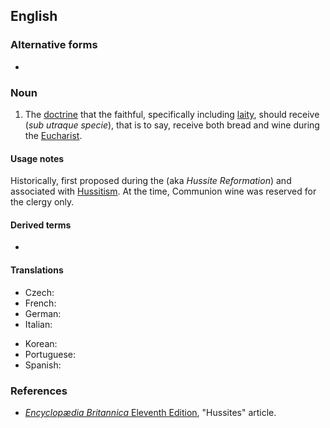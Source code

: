 ==English==
{{wikipedia}}

===Alternative forms===
* {{l|en|utraquism}}

===Noun===
{{en-noun|-|s}}

# {{label|en|Christianity}} The [[doctrine]] that the faithful, specifically including [[laity]], should receive {{w|Communion under both kinds}} (''sub utraque specie''), that is to say, receive both bread and wine during the [[Eucharist]].

====Usage notes====
Historically, first proposed during the {{w|Bohemian Reformation}} (aka ''Hussite Reformation'') and associated with [[Hussitism]]. At the time, Communion wine was reserved for the clergy only.

====Derived terms====
* {{l|en|Utraquist}}

====Translations====
{{trans-top|Christian doctrine}}
* Czech: {{t|cs|kališnictví}}
* French: {{t+|fr|utraquisme|m}}
* German: {{t|de|Kalixtiner|f}}
* Italian: {{t|it|utraquismo|m}}
{{trans-mid}}
* Korean: {{t|ko|양형영성체파}}
* Portuguese: {{t|pt|utraquismo}}
* Spanish: {{t|es|utraquismo|m}}
{{trans-bottom}}

===References===
* [[wikipedia:Encyclopædia Britannica Eleventh Edition|''Encyclopædia Britannica'' Eleventh Edition]], "Hussites" article.